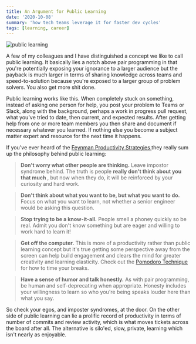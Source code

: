 ```yaml
---
title: An Argument for Public Learning
date: '2020-10-08'
summary: 'how tech teams leverage it for faster dev cycles'
tags: [learning, career]
---
```


![public learning](/static/images/gabriel-sollmann-unsplash.jpg)

A few of my colleagues and I have distinguished a concept we like to call public learning. It basically lies a notch above pair programming in that you're potentially exposing your ignorance to a larger audience but the payback is much larger in terms of sharing knowledge across teams and speed-to-solution because you're exposed to a larger group of problem solvers. You also get more shit done.

Public learning works like this. When completely stuck on something, instead of asking one person for help, you post your problem to Teams or Slack, along with the background, perhaps a work in progress pull request, what you've tried to date, then current, and expected results. After getting help from one or more team members you then share and document if necessary whatever you learned. If nothing else you become a subject matter expert and resource for the next time it happens.

If you've ever heard of the <a href="https://www.inc.com/samuel-bacharach/five-strategies-for-productivity-from-the-world-of-richard-feynman.html">Feynman Productivity Strategies </a> they really sum up the philosophy behind public learning:

> <b>Don't worry what other people are thinking.</b> Leave impostor syndrome behind. The truth is people <b>
>   really don't think about you that much
> </b>
> , but now when they do, it will be reinforced by your curiosity and hard work.

> <b>Don't think about what you want to be, but what you want to do.</b> Focus on what you want to learn,
> not whether a senior engineer would be asking this question.

> <b>Stop trying to be a know-it-all.</b> People smell a phoney quickly so be real. Admit you don't know
> something but are eager and willing to work hard to learn it!

> <b>Get off the computer.</b> This is more of a productivity rather than public learning concept but
> it's true getting some perspective away from the screen can help build engagement and clears the mind
> for greater creativity and learning elasticity. Check out the <a href="https://en.wikipedia.org/wiki/Pomodoro_Technique">
>   Pomodoro Technique
> </a> for how to time your breaks.

> <b>Have a sense of humor and talk honestly.</b> As with pair programming, be human and self-deprecating
> when appropriate. Honesty includes your willingness to learn so who you're being speaks louder here
> than what you say.

So check your egos, and imposter syndromes, at the door. On the other side of public learning can lie a prolific record of productivity in terms of number of commits and review activity, which is what moves tickets across the board after all. The alternative is silo'ed, slow, private, learning which isn't nearly as enjoyable.
